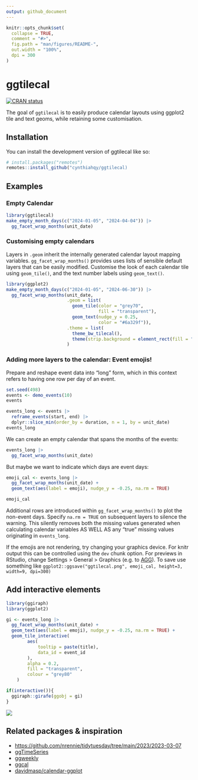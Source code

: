```yaml
---
output: github_document
---
```


<!-- README.md is generated from README.Rmd. Please edit that file -->

```r
knitr::opts_chunk$set(
  collapse = TRUE,
  comment = "#>",
  fig.path = "man/figures/README-",
  out.width = "100%",
  dpi = 300
)
```

# ggtilecal

<!-- badges: start -->
[![CRAN status](https://www.r-pkg.org/badges/version/ggtilecal)](https://CRAN.R-project.org/package=ggtilecal)
<!-- badges: end -->

The goal of `ggtilecal` is to easily produce calendar layouts using ggplot2 tile and text geoms, while retaining some customisation.

## Installation

You can install the development version of ggtilecal like so:

``` r
# install.packages("remotes")
remotes::install_github("cynthiahqy/ggtilecal)
```

## Examples

### Empty Calendar

```r
library(ggtilecal)
make_empty_month_days(c("2024-01-05", "2024-04-04")) |>
  gg_facet_wrap_months(unit_date)
```

### Customising empty calendars

Layers in `.geom` inherit the internally generated calendar layout mapping variables. `gg_facet_wrap_months()` provides uses lists of sensible default layers that can be easily modified. Customise the look of each calendar tile using `geom_tile()`, and the text number labels using `geom_text()`.

```r
library(ggplot2)
make_empty_month_days(c("2024-01-05", "2024-06-30")) |>
  gg_facet_wrap_months(unit_date,
                       .geom = list(
                         geom_tile(color = "grey70",
                                   fill = "transparent"),
                         geom_text(nudge_y = 0.25,
                                   color = "#6a329f")),
                       .theme = list(
                         theme_bw_tilecal(),
                         theme(strip.background = element_rect(fill = "#d9d2e9")))
                       )
```


### Adding more layers to the calendar: Event emojis!

Prepare and reshape event data into "long" form, which in this context refers to having one row per day of an event.

```r
set.seed(498)
events <- demo_events(10)
events
```

```r
events_long <- events |>
  reframe_events(start, end) |>
  dplyr::slice_min(order_by = duration, n = 1, by = unit_date)
events_long
```

We can create an empty calendar that spans the months of the events:

```r
events_long |>
  gg_facet_wrap_months(unit_date)
```

But maybe we want to indicate which days are event days:

```r
emoji_cal <- events_long |>
  gg_facet_wrap_months(unit_date) +
  geom_text(aes(label = emoji), nudge_y = -0.25, na.rm = TRUE)

emoji_cal
```

Additional rows are introduced within `gg_facet_wrap_months()` to plot the non-event days. Specify `na.rm = TRUE` on subsequent layers to silence the warning. This silently removes both the missing values generated when calculating calendar variables AS WELL AS any "true" missing values originating in `events_long`.

If the emojis are not rendering, try changing your graphics device. For knitr output this can be controlled using the `dev` chunk option. For previews in RStudio, change Settings > General > Graphics (e.g. to [AGG](https://ragg.r-lib.org/)). To save use something like `ggplot2::ggsave("ggtilecal.png", emoji_cal, height=3, width=9, dpi=300)`

## Add interactive elements


```r
library(ggiraph)
library(ggplot2)

gi <- events_long |>
  gg_facet_wrap_months(unit_date) +
  geom_text(aes(label = emoji), nudge_y = -0.25, na.rm = TRUE) +
  geom_tile_interactive(
        aes(
            tooltip = paste(title),
            data_id = event_id
        ),
        alpha = 0.2,
        fill = "transparent",
        colour = "grey80"
    )

if(interactive()){
  ggiraph::girafe(ggobj = gi)
}
```

![](man/figures/ggiraph_tile.png)

## Related packages & inspiration

- <https://github.com/nrennie/tidytuesday/tree/main/2023/2023-03-07>
- [ggTimeSeries](https://github.com/AtherEnergy/ggTimeSeries)
- [ggweekly](https://github.com/gadenbuie/ggweekly)
- [ggcal](https://github.com/jayjacobs/ggcal/blob/master/R/ggcal.R)
- [davidmasp/calendar-ggplot](https://github.com/davidmasp/calendar-ggplot/blob/main/calendar.R)

